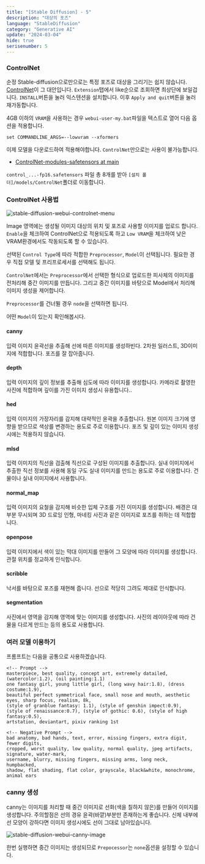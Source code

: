 ```yaml
---
title: "[Stable Diffusion] - 5"
description: "대상의 포즈"
language: "StableDiffusion"
category: "Generative AI"
update: "2024-03-04"
hide: true
serisenumber: 5
---
```


### ControlNet

순정 Stable-diffusion으로만으로는 특정 포즈로 대상을 그리기는 쉽지 않습니다. [ControlNet](https://github.com/lllyasviel/ControlNet)이 그 대안입니다. `Extension`탭에서 like순으로 조회하면 최상단에 보일겁니다. `INSTALL`버튼을 눌러 익스텐션을 설치합니다. 이후 `Apply and quit`버튼을 눌러 재가동합니다.

4GB 이하의 `VRAM`을 사용하는 경우 `webui-user-my.bat`파일을 텍스트로 열어 다음 옵션을 적용합니다.

```text
set COMMANDLINE_ARGS=--lowvram --xformers
```

이제 모델을 다운로드하여 적용해야합니다. `ControlNet`만으로는 사용이 불가능합니다.

- [ControlNet-modules-safetensors at main](https://huggingface.co/webui/ControlNet-modules-safetensors/tree/main)

`control_...-fp16.safetensors` 파일 총 8개를 받아 `[설치 폴더]/models/ControlNet`폴더로 이동합니다.

### ControlNet 사용법

![stable-diffusion-webui-controlnet-menu](/snippets/stableDiffusion/section5/controlnet-menu.png)

Image 영역에는 생성될 이미지 대상의 위치 및 포즈로 사용할 이미지를 업로드 합니다. `Enable`을 체크하여 ControlNet으로 적용되도록 하고 `Low VRAM`을 체크하여 낮은 VRAM환경에서도 작동되도록 할 수 있습니다.

선택된 `Control Type`에 따라 적합한 `Preprocessor`, `Model`이 선택됩니다. 필요한 경우 직접 모델 및 프리프로세서를 선택해도 됩니다.

`ControlNet`에서는 `Preprocessor`에서 선택한 형식으로 업로드한 피사체의 이미지를 전처리해 중간 이미지를 만듭니다. 그리고 중간 이미지를 바탕으로 Model에서 처리해 이미지 생성을 제어합니다.

`Preprocessor`를 건너뛸 경우 `node`을 선택하면 됩니다.

어떤 `Model`이 있는지 확인해봅시다.

#### canny

입력 이미지 윤곽선을 추출해 선에 따른 이미지를 생성하빈다. 2차원 일러스트, 3D이미지에 적합합니다. 포즈를 잘 잡아줍니다.

#### depth

입력 이미지의 깊이 정보를 추출해 심도에 따라 이미지를 생성합니다. 카메라로 촬영한 사진에 적합하며 깊이를 가진 이미지 생성시 유용합니다..

#### hed

입력 이미지의 가장자리를 감지해 대략적인 윤곽을 추출합니다. 원본 이미지 크기에 영향을 받으므로 색상를 변경하는 용도로 주로 이용합니다. 포즈 및 깊이 있는 이미지 생성시에는 적용하지 않습니다.

#### mlsd

입력 이미지의 직선을 검출해 직선으로 구성된 이미지를 추출합니다. 실내 이미지에서 추출한 직선 정보를 사용해 동일 구도 실내 이미지를 만드는 용도로 주로 이용합니다. 건물이나 실내 이미지에서 사용합니다.

#### normal_map

입력 이미지의 요철을 감지해 비슷한 입체 구조를 가진 이미지를 생성합니다. 배경은 대부분 무시되며 3D 드로잉 인형, 마네킹 사진과 같은 이미지로 포즈를 취하는 데 적합합니다.

#### openpose

입력 이미지에서 색이 있는 막대 이미지를 만들어 그 모양에 따라 이미지를 생성합니다. 관절 위치를 정교하게 인식합니다.

#### scribble

낙서를 바탕으로 포즈를 재현해 줍니다. 선으로 적당히 그려도 제대로 인식합니다.

#### segmentation

사진에서 영역을 감지해 영역에 맞는 이미지를 생성합니다. 사진의 레이아웃에 따라 건물을 다르게 만드는 등의 용도로 사용합니다.

### 여러 모델 이용하기

프롬프트는 다음을 공통으로 사용하겠습니다.

```text
<!-- Prompt -->
masterpiece, best quality, concept art, extremely datailed,
(watercolor:1.2), (oil painting:1.1)
one fantasy girl, young little girl, (long wavy hair:1.8), (dress costume:1.9),
beautiful perfect symmetrical face, small nose and mouth, aesthetic eyes, sharp focus, realism, 8k,
(style of granblue fantasy: 1.1), (style of genshin impect:0.9),
(style of renaissance:0.7), (style of gothic: 0.6), (style of high fantasy:0.5),
artstation, deviantart, pixiv ranking 1st
```

```text
<!-- Negative Prompt -->
bad anatomy, bad hands, text, error, missing fingers, extra digit, fewer digits,
cropped, worst quality, low quality, normal quality, jpeg artifacts, signature, water-mark,
username, blurry, missing fingers, missing arms, long neck, humpbacked,
shadow, flat shading, flat color, grayscale, black&white, monochrome, animal ears
```

### canny 생성

canny는 이미지를 처리할 때 중간 이미지로 선화(색을 칠하지 않은)를 만들어 이미지를 생성합니다. 주의할점은 선의 경유 윤곽(바깥)부분만 존재하는게 좋습니다. 신체 내부에 선 모양이 강하다면 이미지 생성시에도 선이 그대로 남아있습니다. 

![stable-diffusion-webui-canny-image](/snippets/stableDiffusion/section5/canny-image.png)

한번 실행하면 중간 이미지는 생성되므로 `Prepocessor`는 `none`옵션을 설정할 수 있습니다.
